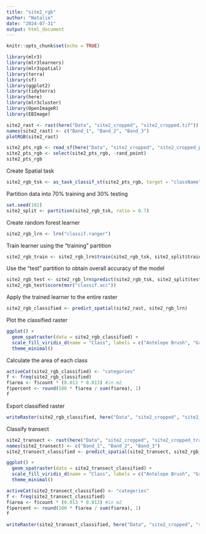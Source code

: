 ```yaml
---
title: "site2_rgb"
author: "Natalie"
date: "2024-07-31"
output: html_document
---
```


```r
knitr::opts_chunk$set(echo = TRUE)
```

```r
library(mlr3)
library(mlr3learners)
library(mlr3spatial)
library(terra)
library(sf)
library(ggplot2)
library(tidyterra)
library(here)
library(mlr3cluster)
library(OpenImageR)
library(EBImage)
```
```r
site2_rast <- rast(here("Data", "site2_cropped", "site2_cropped.tif"))
names(site2_rast) <- c("Band_1", "Band_2", "Band_3")
plotRGB(site2_rast)

site2_pts_rgb <- read_sf(here("Data", "site2_cropped", "site2_cropped_pts_rgb.gpkg"), stringsAsFactors = T)
site2_pts_rgb <- select(site2_pts_rgb, -rand_point)
site2_pts_rgb
```
Create Spatial task
```r
site2_rgb_tsk <- as_task_classif_st(site2_pts_rgb, target = "className")
```

Partition data into 70% training and 30% testing
```r
set.seed(102)
site2_split <- partition(site2_rgb_tsk, ratio = 0.7)
```

Create random forest learner
```r
site2_rgb_lrn <- lrn("classif.ranger")
```

Train learner using the "training" partition
```r
site2_rgb_train <- site2_rgb_lrn$train(site2_rgb_tsk, site2_split$train)
```

Use the "test" partition to obtain overall accuracy of the model
```r
site2_rgb_test <- site2_rgb_lrn$predict(site2_rgb_tsk, site2_split$test)
site2_rgb_test$score(msr("classif.acc"))
```

Apply the trained learner to the entire raster
```r
site2_rgb_classified <- predict_spatial(site2_rast, site2_rgb_lrn)
```

Plot the classified raster
```r
ggplot() +
  geom_spatraster(data = site2_rgb_classified) +
  scale_fill_viridis_d(name = "Class", labels = c("Antelope Brush", "Ground", "Vegetation")) +
  theme_minimal()
```
Calculate the area of each class
```r
activeCat(site2_rgb_classified) <- "categories"
f <- freq(site2_rgb_classified)
f$area <- f$count * (0.013 * 0.013) #in m2
f$percent <- round(100 * f$area / sum(f$area), 1)
f
```
Export classified raster
```r
writeRaster(site2_rgb_classified, here("Data", "site2_cropped", "site2_cropped_rgb_classified.tif"), filetype = "GTiff")
```

Classify transect
```r
site2_transect <- rast(here("Data", "site2_cropped", "site2_cropped_transect.tif"))
names(site2_transect) <- c("Band_1", "Band_2", "Band_3")
site2_transect_classified <- predict_spatial(site2_transect, site2_rgb_lrn)
```

```r
ggplot() +
  geom_spatraster(data = site2_transect_classified) +
  scale_fill_viridis_d(name = "Class", labels = c("Antelope Brush", "Ground", "Vegetation")) +
  theme_minimal()
```

```r
activeCat(site2_transect_classified) <- "categories"
f <- freq(site2_transect_classified)
f$area <- f$count * (0.013 * 0.013) #in m2
f$percent <- round(100 * f$area / sum(f$area), 1)
f
```
```r
writeRaster(site2_transect_classified, here("Data", "site2_cropped", "site2_cropped_transect_classified.tif"), filetype = "GTiff", overwrite=T)
```

